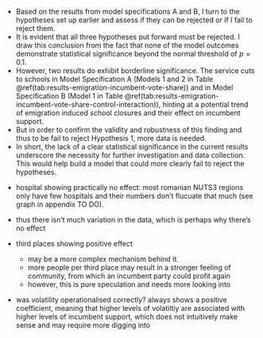 
<!-- Do emigration induced service cuts effect incumbent vote share in Romania?: Hypotheses acceptance or rejection -->
- Based on the results from model specifications A and B, I turn to the hypotheses set up earlier and assess if they can be rejected or if I fail to reject them.
- It is evident that all three hypotheses put forward must be rejected. I draw this conclusion from the fact that none of the model outcomes demonstrate statistical significance beyond the normal threshold of $p = 0.1$.
- However, two results do exhibit borderline significance. The service cuts to schools in Model Specification A (Models 1 and 2 in Table \@ref(tab:results-emigration-incumbent-vote-share)) and in Model Specification B (Model 1 in Table \@ref(tab:results-emigration-incumbent-vote-share-control-interaction)), hinting at a potential trend of emigration induced school closures and their effect on incumbent support.
- But in order to confirm the validity and robustness of this finding and thus to be fail to reject Hypothesis 1, more data is needed. 
- In short, the lack of a clear statistical significance in the current results underscore the necessity for further investigation and data collection. This would help build a model that could more clearly fail to reject the hypotheses.

<!-- further discussion of results -->

- hospital showing practically no effect: most romanian NUTS3 regions only have few hospitals and their numbers don’t flucuate that much (see graph in appendix TO DO).
- thus there isn’t much variation in the data, which is perhaps why there’s no effect

- third places showing positive effect
	- may be a more complex mechanism behind it. 
	- more people per third place may result in a stronger feeling of community, from which an incumbent party could profit again
	- however, this is pure speculation and needs more looking into

- was volatility operationalised correctly? always shows a positive coefficient, meaning that higher levels of volatiltiy are associated with higher levels of incumbent support, which does not intuitively make sense and may require more digging into
